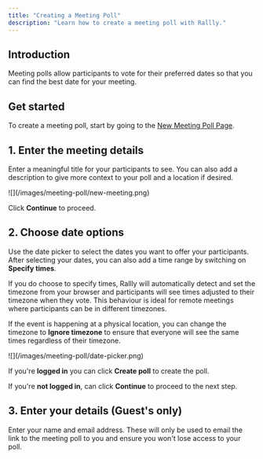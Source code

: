 ```yaml
---
title: "Creating a Meeting Poll"
description: "Learn how to create a meeting poll with Rallly."
---
```


## Introduction

Meeting polls allow participants to vote for their preferred dates so that you can find the best date for your meeting.

## Get started

To create a meeting poll, start by going to the [New Meeting Poll Page](https://rallly.co/new).

## 1. Enter the meeting details

Enter a meaningful title for your participants to see.
You can also add a description to give more context to your poll and a location if desired.

<Frame>![](/images/meeting-poll/new-meeting.png)</Frame>

Click **Continue** to proceed.

## 2. Choose date options

Use the date picker to select the dates you want to offer your participants.
After selecting your dates, you can also add a time range by switching on **Specify times**.

<Accordion title="How do I manage timezones?">
If you do choose to specify times, Rallly will automatically detect and set the timezone from your browser
and participants will see times adjusted to their timezone when they vote. This behaviour is ideal for remote meetings where
participants can be in different timezones.

If the event is happening at a physical location, you can change the timezone to **Ignore timezone**
to ensure that everyone will see the same times regardless of their timezone.

</Accordion>

<Frame>![](/images/meeting-poll/date-picker.png)</Frame>

If you're **logged in** you can click **Create poll** to create the poll.

If you're **not logged in**, can click **Continue** to proceed to the next step.

## 3. Enter your details (Guest's only)

Enter your name and email address.
These will only be used to email the link to the meeting poll to you and ensure you won't lose access to your poll.
